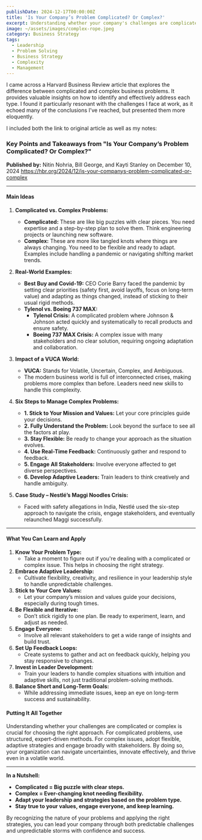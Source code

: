```yaml
---
publishDate: 2024-12-17T00:00:00Z
title: 'Is Your Company’s Problem Complicated? Or Complex?'
excerpt: Understanding whether your company's challenges are complicated or complex can help you choose the right strategies to navigate them effectively.
image: ~/assets/images/complex-rope.jpeg
category: Business Strategy
tags:
  - Leadership
  - Problem Solving
  - Business Strategy
  - Complexity
  - Management
---
```


I came across a Harvard Business Review article that explores the difference between complicated and complex business problems. It provides valuable insights on how to identify and effectively address each type. I found it particularly resonant with the challenges I face at work, as it echoed many of the conclusions I’ve reached, but presented them more eloquently.

I included both the link to original article as well as my notes:

### Key Points and Takeaways from "Is Your Company’s Problem Complicated? Or Complex?"

**Published by:** Nitin Nohria, Bill George, and Kayti Stanley on December 10, 2024
https://hbr.org/2024/12/is-your-companys-problem-complicated-or-complex

---

#### **Main Ideas**

1. **Complicated vs. Complex Problems:**

   - **Complicated:** These are like big puzzles with clear pieces. You need expertise and a step-by-step plan to solve them. Think engineering projects or launching new software.
   - **Complex:** These are more like tangled knots where things are always changing. You need to be flexible and ready to adapt. Examples include handling a pandemic or navigating shifting market trends.

2. **Real-World Examples:**

   - **Best Buy and Covid-19:** CEO Corie Barry faced the pandemic by setting clear priorities (safety first, avoid layoffs, focus on long-term value) and adapting as things changed, instead of sticking to their usual rigid methods.
   - **Tylenol vs. Boeing 737 MAX:**
     - **Tylenol Crisis:** A complicated problem where Johnson & Johnson acted quickly and systematically to recall products and ensure safety.
     - **Boeing 737 MAX Crisis:** A complex issue with many stakeholders and no clear solution, requiring ongoing adaptation and collaboration.

3. **Impact of a VUCA World:**

   - **VUCA:** Stands for Volatile, Uncertain, Complex, and Ambiguous.
   - The modern business world is full of interconnected crises, making problems more complex than before. Leaders need new skills to handle this complexity.

4. **Six Steps to Manage Complex Problems:**

   - **1. Stick to Your Mission and Values:** Let your core principles guide your decisions.
   - **2. Fully Understand the Problem:** Look beyond the surface to see all the factors at play.
   - **3. Stay Flexible:** Be ready to change your approach as the situation evolves.
   - **4. Use Real-Time Feedback:** Continuously gather and respond to feedback.
   - **5. Engage All Stakeholders:** Involve everyone affected to get diverse perspectives.
   - **6. Develop Adaptive Leaders:** Train leaders to think creatively and handle ambiguity.

5. **Case Study – Nestlé’s Maggi Noodles Crisis:**
   - Faced with safety allegations in India, Nestlé used the six-step approach to navigate the crisis, engage stakeholders, and eventually relaunched Maggi successfully.

---

#### **What You Can Learn and Apply**

1. **Know Your Problem Type:**
   - Take a moment to figure out if you're dealing with a complicated or complex issue. This helps in choosing the right strategy.
2. **Embrace Adaptive Leadership:**
   - Cultivate flexibility, creativity, and resilience in your leadership style to handle unpredictable challenges.
3. **Stick to Your Core Values:**
   - Let your company’s mission and values guide your decisions, especially during tough times.
4. **Be Flexible and Iterative:**
   - Don’t stick rigidly to one plan. Be ready to experiment, learn, and adjust as needed.
5. **Engage Everyone:**
   - Involve all relevant stakeholders to get a wide range of insights and build trust.
6. **Set Up Feedback Loops:**
   - Create systems to gather and act on feedback quickly, helping you stay responsive to changes.
7. **Invest in Leader Development:**
   - Train your leaders to handle complex situations with intuition and adaptive skills, not just traditional problem-solving methods.
8. **Balance Short and Long-Term Goals:**
   - While addressing immediate issues, keep an eye on long-term success and sustainability.

#### **Putting It All Together**

Understanding whether your challenges are complicated or complex is crucial for choosing the right approach. For complicated problems, use structured, expert-driven methods. For complex issues, adopt flexible, adaptive strategies and engage broadly with stakeholders. By doing so, your organization can navigate uncertainties, innovate effectively, and thrive even in a volatile world.

---

**In a Nutshell:**

- **Complicated = Big puzzle with clear steps.**
- **Complex = Ever-changing knot needing flexibility.**
- **Adapt your leadership and strategies based on the problem type.**
- **Stay true to your values, engage everyone, and keep learning.**

By recognizing the nature of your problems and applying the right strategies, you can lead your company through both predictable challenges and unpredictable storms with confidence and success.
